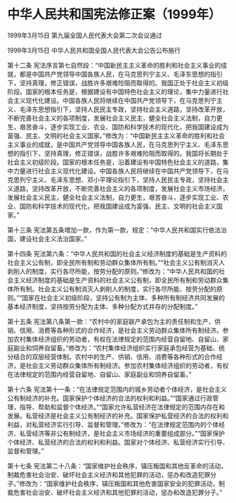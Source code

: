 # 中华人民共和国宪法修正案（1999年）

1999年3月15日 第九届全国人民代表大会第二次会议通过

1999年3月15日 中华人民共和国全国人民代表大会公告公布施行

  

第十二条 宪法序言第七自然段：“中国新民主主义革命的胜利和社会主义事业的成就，都是中国共产党领导中国各族人民，在马克思列宁主义、毛泽东思想的指引下，坚持真理，修正错误，战胜许多艰难险阻而取得的。我国正处于社会主义初级阶段。国家的根本任务是，根据建设有中国特色社会主义的理论，集中力量进行社会主义现代化建设。中国各族人民将继续在中国共产党领导下，在马克思列宁主义、毛泽东思想指引下，坚持人民民主专政，坚持社会主义道路，坚持改革开放，不断完善社会主义的各项制度，发展社会主义民主，健全社会主义法制，自力更生，艰苦奋斗，逐步实现工业、农业、国防和科学技术的现代化，把我国建设成为富强、民主、文明的社会主义国家。”修改为：“中国新民主主义革命的胜利和社会主义事业的成就，是中国共产党领导中国各族人民，在马克思列宁主义、毛泽东思想的指引下，坚持真理，修正错误，战胜许多艰难险阻而取得的。我国将长期处于社会主义初级阶段。国家的根本任务是，沿着建设有中国特色社会主义的道路，集中力量进行社会主义现代化建设。中国各族人民将继续在中国共产党领导下，在马克思列宁主义、毛泽东思想、邓小平理论指引下，坚持人民民主专政，坚持社会主义道路，坚持改革开放，不断完善社会主义的各项制度，发展社会主义市场经济，发展社会主义民主，健全社会主义法制，自力更生，艰苦奋斗，逐步实现工业、农业、国防和科学技术的现代化，把我国建设成为富强、民主、文明的社会主义国家。”

第十三条 宪法第五条增加一款，作为第一款，规定：“中华人民共和国实行依法治国，建设社会主义法治国家。”

第十四条 宪法第六条：“中华人民共和国的社会主义经济制度的基础是生产资料的社会主义公有制，即全民所有制和劳动群众集体所有制。”“社会主义公有制消灭人剥削人的制度，实行各尽所能，按劳分配的原则。”修改为：“中华人民共和国的社会主义经济制度的基础是生产资料的社会主义公有制，即全民所有制和劳动群众集体所有制。社会主义公有制消灭人剥削人的制度，实行各尽所能、按劳分配的原则。”“国家在社会主义初级阶段，坚持公有制为主体、多种所有制经济共同发展的基本经济制度，坚持按劳分配为主体、多种分配方式并存的分配制度。”

第十五条 宪法第八条第一款：“农村中的家庭联产承包为主的责任制和生产、供销、信用、消费等各种形式的合作经济，是社会主义劳动群众集体所有制经济。参加农村集体经济组织的劳动者，有权在法律规定的范围内经营自留地、自留山、家庭副业和饲养自留畜。”修改为：“农村集体经济组织实行家庭承包经营为基础、统分结合的双层经营体制。农村中的生产、供销、信用、消费等各种形式的合作经济，是社会主义劳动群众集体所有制经济。参加农村集体经济组织的劳动者，有权在法律规定的范围内经营自留地、自留山、家庭副业和饲养自留畜。”

第十六条 宪法第十一条：“在法律规定范围内的城乡劳动者个体经济，是社会主义公有制经济的补充。国家保护个体经济的合法的权利和利益。”“国家通过行政管理，指导、帮助和监督个体经济。”“国家允许私营经济在法律规定的范围内存在和发展。私营经济是社会主义公有制经济的补充。国家保护私营经济的合法的权利和利益，对私营经济实行引导、监督和管理。”修改为：“在法律规定范围内的个体经济、私营经济等非公有制经济，是社会主义市场经济的重要组成部分。”“国家保护个体经济、私营经济的合法的权利和利益。国家对个体经济、私营经济实行引导、监督和管理。”

第十七条 宪法第二十八条：“国家维护社会秩序，镇压叛国和其他反革命的活动，制裁危害社会治安、破坏社会主义经济和其他犯罪的活动，惩办和改造犯罪分子。”修改为：“国家维护社会秩序，镇压叛国和其他危害国家安全的犯罪活动，制裁危害社会治安、破坏社会主义经济和其他犯罪的活动，惩办和改造犯罪分子。”